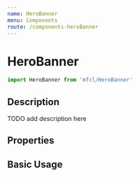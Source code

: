 ```yaml
---
name: HeroBanner
menu: Components
route: /components-heroBanner
---
```



# HeroBanner

```javascript
import HeroBanner from 'mfcl/HeroBanner'
```

## Description

TODO add description here

## Properties

<Props of={HeroBanner} />

## Basic Usage

<Playground>
  <HeroBanner
    brandLogo={SleepysBrand}
    imageSrc={SleepyImg}
    title="Achieve Better Sleep"
    body="Sign up to get better insider tips & expert advice in your inbox."
    btnText="Vist Sleep.com"
    btnLink="http://localhost:4000/components-heroBanner"
  />
</Playground>
